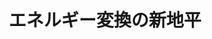 ﻿---
title: "エネルギー変換の新地平"
category: "物質理工学院"
vol: 89
interviewee: "伊原 学"
url: "http://www.chemeng.titech.ac.jp/~iharalab/"
tags: ["システム","エネルギー","太陽電池","燃料電池","太陽"]
pdf: "89-1-ihara.pdf"
career: ""
preface: "伊原研究室では高効率なエネルギー変換を実現し人類に貢献することを目標に、太陽電池、燃料電池、 エネルギーシステムの３つの分野の研究を並行して進めている。それぞれの研究は一見大きく異なってい るように思えるが、これらを同時に行うことには重要な意義がある。本稿では、一つひとつの研究内容に 触れたのち、全体を司る先生の考え方について紹介していく。"
---

